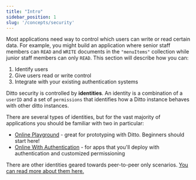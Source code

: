 ```yaml
---
title: "Intro"
sidebar_position: 1
slug: '/concepts/security'
---
```


Most applications need way to control which users can write or read certain data. For example, you might build an application where senior staff members can `READ` and `WRITE` documents in the `"menuItems"` collection while junior staff members can only `READ`. This section will describe how you can:

1. Identify users 
2. Give users read or write control 
3. Integrate with your existing authentication systems

Ditto security is controlled by __identities__. An identity is a combination of a `userID` and a set of `permissions` that identifies how a Ditto instance behaves with other ditto instances. 

There are several types of identities, but for the vast majority of applications you should be familiar with two in particular:

* [Online Playground](/concepts/online-playground) - great for prototyping with Ditto. Beginners should start here!
* [Online With Authentication](/security/online-with-authentication/overview) - for apps that you'll deploy with authentication and customized permissioning

There are other identities geared towards peer-to-peer only scenarios. [You can read more about them here.](/security/identities)